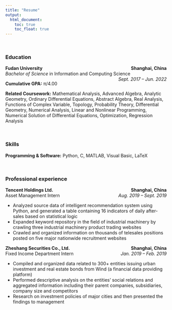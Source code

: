 ```yaml
---
title: "Resume"
output: 
  html_document:
    toc: true
    toc_float: true
---
```

<br>

### Education
**Fudan University** [**Shanghai, China**]{style="float:right"}  
*Bachelor of Science* in Information and Computing Science [*Sept. 2017 – Jun. 2022*]{style="float:right"}  

**Cumulative GPA:** π/4.00  

**Related Coursework:** Mathematical Analysis, Advanced Algebra, Analytic Geometry, Ordinary Differential Equations, Abstract Algebra, Real Analysis, Functions of Complex Variable, Topology, Probability Theory, Differential Geometry, Numerical Analysis, Linear and Nonlinear Programming, Numerical Solution of Differential Equations, Optimization, Regression Analysis  

<br>

### Skills
**Programming & Software:** Python, C, MATLAB, Visual Basic, LaTeX

<br>

### Professional experience
**Tencent Holdings Ltd.** [**Shanghai, China**]{style="float:right"}  
Asset Management Intern [*Aug. 2019 – Sept. 2019*]{style="float:right"}

* Analyzed source data of intelligent recommendation system using Python, and generated a table containing 16 indicators of daily after-sales based on statistical logic
* Expanded keyword repository in the field of industrial machinery by crawling three industrial machinery product trading websites
* Crawled and organized information on thousands of telesales positions posted on five major nationwide recruitment websites

**Zheshang Securities Co., Ltd.** [**Shanghai, China**]{style="float:right"}  
Fixed Income Department Intern [*Jan. 2019 – Feb. 2019*]{style="float:right"}  
	
* Compiled and organized data related to 300+ entities issuing urban investment and real estate bonds from Wind (a financial data providing platform)
* Performed descriptive analysis on the entities’ social relations and aggregated information including their parent companies, subsidiaries, company size and competitors
* Research on investment policies of major cities and then presented the findings to management
